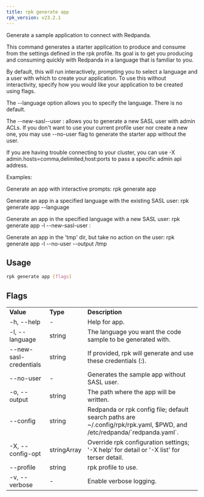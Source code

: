 ```yaml
---
title: rpk generate app
rpk_version: v23.2.1
---
```


Generate a sample application to connect with Redpanda.

This command generates a starter application to produce and consume from the
settings defined in the rpk profile. Its goal is to get you producing and
consuming quickly with Redpanda in a language that is familiar to you.

By default, this will run interactively, prompting you to select a language and
a user with which to create your application. To use this without interactivity,
specify how you would like your application to be created using flags.

The --language option allows you to specify the language. There is no default.

The --new-sasl--user <user>:<password> allows you to generate a new SASL user
with admin ACLs. If you don't want to use your current profile user nor create a
new one, you may use --no-user flag to generate the starter app without the user.

If you are having trouble connecting to your cluster, you can use -X
admin.hosts=comma,delimited,host:ports to pass a specific admin api address.

Examples:

Generate an app with interactive prompts:
rpk generate app

Generate an app in a specified language with the existing SASL user:
rpk generate app --language <lang>

Generate an app in the specified language with a new SASL user:
rpk generate app -l <lang> --new-sasl-user <user>:<password>

Generate an app in the 'tmp' dir, but take no action on the user:
rpk generate app -l <lang> --no-user --output /tmp

## Usage

```bash
rpk generate app [flags]
```

## Flags

<table>
<tbody>
<tr>
<td><strong>Value</strong>
</td>
<td><strong>Type</strong>
</td>
<td><strong>Description</strong>
</td>
</tr><tr><td>-h, --help</td><td>-</td><td>Help for app.</td></tr><tr><td>-l, --language</td><td>string</td><td>The language you want the code sample to be generated with.</td></tr><tr><td>--new-sasl-credentials</td><td>string</td><td>If provided, rpk will generate and use these credentials (<user>:<password>).</td></tr><tr><td>--no-user</td><td>-</td><td>Generates the sample app without SASL user.</td></tr><tr><td>-o, --output</td><td>string</td><td>The path where the app will be written.</td></tr><tr><td>--config</td><td>string</td><td>Redpanda or rpk config file; default search paths are ~/.config/rpk/rpk.yaml, $PWD, and /etc/redpanda/`redpanda.yaml`.</td></tr><tr><td>-X, --config-opt</td><td>stringArray</td><td>Override rpk configuration settings; '-X help' for detail or '-X list' for terser detail.</td></tr><tr><td>--profile</td><td>string</td><td>rpk profile to use.</td></tr><tr><td>-v, --verbose</td><td>-</td><td>Enable verbose logging.</td></tr></tbody></table>
